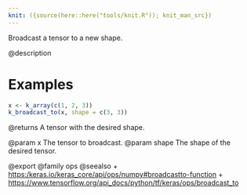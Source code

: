 ```yaml
---
knit: ({source(here::here("tools/knit.R")); knit_man_src})
---
```

Broadcast a tensor to a new shape.

@description

# Examples
```r
x <- k_array(c(1, 2, 3))
k_broadcast_to(x, shape = c(3, 3))
```

@returns
A tensor with the desired shape.

@param x The tensor to broadcast.
@param shape The shape of the desired tensor.

@export
@family ops
@seealso
+ <https:/keras.io/keras_core/api/ops/numpy#broadcastto-function>
+ <https://www.tensorflow.org/api_docs/python/tf/keras/ops/broadcast_to>
